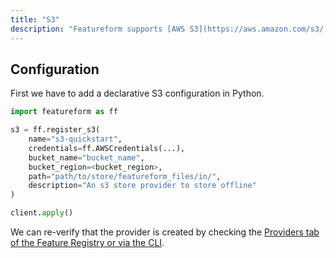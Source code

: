 ```yaml
---
title: "S3"
description: "Featureform supports [AWS S3](https://aws.amazon.com/s3/) as a [File Store](/providers/object-and-file-stores)"
---
```


## Configuration

First we have to add a declarative S3 configuration in Python.

```python s3_config.py
import featureform as ff

s3 = ff.register_s3(
    name="s3-quickstart",
    credentials=ff.AWSCredentials(...),
    bucket_name="bucket_name",
    bucket_region=<bucket_region>,
    path="path/to/store/featureform_files/in/",
    description="An s3 store provider to store offline"
)

client.apply()
```

We can re-verify that the provider is created by checking the [Providers tab of the Feature Registry or via the CLI](../getting-started/search-monitor-discovery-feature-registry-ui-cli.md).

